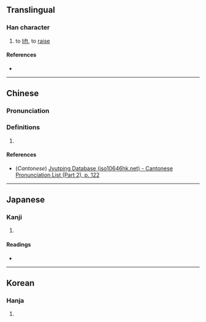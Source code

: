 {{also|昂}}
{{character info/new}}
==Translingual==

===Han character===
{{Han char|rn=72|rad=日|as=05|sn=9|four=|canj=AMSL|ids=⿱日卭}}

# to [[lift]], to [[raise]]

====References====
* {{Han ref|kx=0494.181|dkj=13885|dj=0859.060|hdz=21497.051|uh=663B|ud=26171}}

----

==Chinese==
{{zh-forms}}

===Pronunciation===
{{zh-pron
|m=áng
|c=ngong4,ong4
|mc=
|oc=
|ma=
|cat=v
}}

===Definitions===
{{zh-hanzi}}

# {{rfdef|lang=zh}}

====References====
* (''Cantonese'') [http://www.iso10646hk.net/jp/document/download.jsp Jyutping Database (iso10646hk.net) - Cantonese Pronunciation List (Part 2), p. 122]

----

==Japanese==

===Kanji===
{{ja-kanji|grade=|rs=日05}}

# {{defn|lang=ja|sort=日05}}

====Readings====
* {{ja-readings|on=[[こう]] (kō), [[ごう]] (gō)|kun=[[あがる]] (agaru), [[たかい]] (takai)}}

----

==Korean==

===Hanja===
{{ko-hanja|hangeul=앙|eumhun=|rv=ang|mr=ang|y=ang}}

# {{defn|lang=ko|sort=日05}}